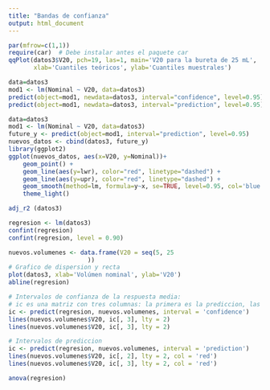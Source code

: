 ---
title: "Bandas de confianza"
output: html_document
---

```{r}


par(mfrow=c(1,1))
require(car)  # Debe instalar antes el paquete car
qqPlot(datos3$V20, pch=19, las=1, main='V20 para la bureta de 25 mL',
       xlab='Cuantiles teóricos', ylab='Cuantiles muestrales')
```
```{r}
data=datos3
mod1 <- lm(Nominal ~ V20, data=datos3)
predict(object=mod1, newdata=datos3, interval="confidence", level=0.95)
predict(object=mod1, newdata=datos3, interval="prediction", level=0.95)
```

```{r}
data=datos3
mod1 <- lm(Nominal ~ V20, data=datos3)
future_y <- predict(object=mod1, interval="prediction", level=0.95)
nuevos_datos <- cbind(datos3, future_y)
library(ggplot2)
ggplot(nuevos_datos, aes(x=V20, y=Nominal))+
    geom_point() +
    geom_line(aes(y=lwr), color="red", linetype="dashed") +
    geom_line(aes(y=upr), color="red", linetype="dashed") +
    geom_smooth(method=lm, formula=y~x, se=TRUE, level=0.95, col='blue', fill='pink2') +
    theme_light()

adj_r2 (datos3)

```

```{r}
regresion <- lm(datos3)
confint(regresion)
confint(regresion, level = 0.90)
```


```{r}
nuevos.volumenes <- data.frame(V20 = seq(5, 25
                      ))
# Grafico de dispersion y recta
plot(datos3, xlab='Volúmen nominal', ylab='V20')
abline(regresion)

# Intervalos de confianza de la respuesta media:
# ic es una matriz con tres columnas: la primera es la prediccion, las otras dos son los extremos del intervalo
ic <- predict(regresion, nuevos.volumenes, interval = 'confidence')
lines(nuevos.volumenes$V20, ic[, 3], lty = 2)
lines(nuevos.volumenes$V20, ic[, 3], lty = 2)

# Intervalos de prediccion
ic <- predict(regresion, nuevos.volumenes, interval = 'prediction')
lines(nuevos.volumenes$V20, ic[, 2], lty = 2, col = 'red')
lines(nuevos.volumenes$V20, ic[, 3], lty = 2, col = 'red')
```
```{r}
anova(regresion)

```

